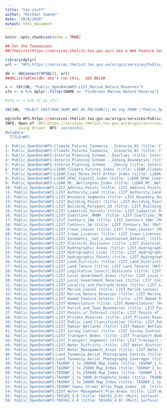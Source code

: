 ```yaml
---
title: "tas-stuff"
author: "Michael Sumner"
date: "10/6/2020"
output: html_document
---
```


```r
knitr::opts_chunk$set(echo = TRUE)
```


```r
## For the Tasmanians
##[TheList](https://services.thelist.tas.gov.au/) has a Web Feature Service. 

library(dplyr)
url <- "WFS:https://services.thelist.tas.gov.au/arcgis/services/Public/OpenDataWFS/MapServer/WFSServer?request=GetCapabilities&service=WFS"

db <- dbConnect(SFSQL(), url)
##dbListTables(db) don't run this,  SEE BELOW

x <- tbl(db, "Public_OpenDataWFS:LIST_Marine_Nature_Reserves")
sfx <- x %>% dplyr::filter(NAME == "Tinderbox Marine Nature Reserve")  %>% st_as_sf()

#sfx <- x %>% st_as_sf()

tbl(db, "SELECT CAST(OGR_GEOM_WKT AS POLYGON()) AS shp FROM \"Public_OpenDataWFS:LIST_Marine_Nature_Reserves\" WHERE NAME = \"Tinderbox Marine Nature Reserve\" ")
```


```r
ogrinfo WFS:https://services.thelist.tas.gov.au/arcgis/services/Public/OpenDataWFS/MapServer/WFSServer?request=GetCapabilities&service=WFS
INFO: Open of `WFS:https://services.thelist.tas.gov.au/arcgis/services/Public/OpenDataWFS/MapServer/WFSServer?request=GetCapabilities'
      using driver `WFS' successful.
Metadata:
  TITLE=WFS

1: Public_OpenDataWFS:Climate_Futures_Tasmania_-_Scenario_A2 (title: Climate_Futures_Tasmania_-_Scenario_A2) (Multi Surface)
2: Public_OpenDataWFS:Climate_Futures_Tasmania_-_Scenario_B1 (title: Climate_Futures_Tasmania_-_Scenario_B1) (Multi Surface)
3: Public_OpenDataWFS:Interim_Planning_Scheme_-_Overlays (title: Interim_Planning_Scheme_-_Overlays) (Multi Surface)
4: Public_OpenDataWFS:Interim_Planning_Scheme_-_Zoning_Boundaries (title: Interim_Planning_Scheme_-_Zoning_Boundaries) (Multi Curve)
5: Public_OpenDataWFS:Interim_Planning_Scheme_-__Zoning (title: Interim_Planning_Scheme_-__Zoning) (Multi Surface)
6: Public_OpenDataWFS:LIDAR_Climate_Futures_Index (title: LIDAR_Climate_Futures_Index) (Multi Surface)
7: Public_OpenDataWFS:LiDAR_Coal_Mines_Port_Arthur_Index (title: LiDAR_Coal_Mines_Port_Arthur_Index) (Multi Surface)
8: Public_OpenDataWFS:LiDAR_DPAC_Coastal_Index (title: LiDAR_DPAC_Coastal_Index) (Multi Surface)
9: Public_OpenDataWFS:LiDAR_Mt._Wellington_Index (title: LiDAR_Mt._Wellington_Index) (Multi Surface)
10: Public_OpenDataWFS:LIST_Address_Points (title: LIST_Address_Points) (Point)
11: Public_OpenDataWFS:LIST_Authority_Land (title: LIST_Authority_Land) (Multi Surface)
12: Public_OpenDataWFS:LIST_Boundary_Segments (title: LIST_Boundary_Segments) (Multi Curve)
13: Public_OpenDataWFS:LIST_Building_Points (title: LIST_Building_Points) (Point)
14: Public_OpenDataWFS:LIST_Building_Polygons_2D (title: LIST_Building_Polygons_2D) (Multi Surface)
15: Public_OpenDataWFS:LIST_Cadastral_Parcels (title: LIST_Cadastral_Parcels) (Multi Surface)
16: Public_OpenDataWFS:LIST_Coastline__MHWM_ (title: LIST_Coastline__MHWM_) (Multi Curve)
17: Public_OpenDataWFS:LIST_Contours_10m (title: LIST_Contours_10m) (Multi Curve)
18: Public_OpenDataWFS:LIST_Contours_5m (title: LIST_Contours_5m) (Multi Curve)
19: Public_OpenDataWFS:LIST_Crown_Leases (title: LIST_Crown_Leases) (Multi Surface)
20: Public_OpenDataWFS:LIST_Crown_Licences (title: LIST_Crown_Licences) (Multi Surface)
21: Public_OpenDataWFS:LIST_Easements__not_a_maintained_dataset_ (title: LIST_Easements__not_a_maintained_dataset_) (Multi Surface)
22: Public_OpenDataWFS:LIST_Electoral_Divisions (title: LIST_Electoral_Divisions) (Multi Surface)
23: Public_OpenDataWFS:LIST_Hydrographic_Areas (title: LIST_Hydrographic_Areas) (Multi Surface)
24: Public_OpenDataWFS:LIST_Hydrographic_Lines (title: LIST_Hydrographic_Lines) (Multi Curve)
25: Public_OpenDataWFS:LIST_Hydrographic_Points (title: LIST_Hydrographic_Points) (Point)
26: Public_OpenDataWFS:LIST_Land_Districts (title: LIST_Land_Districts) (Multi Surface)
27: Public_OpenDataWFS:LIST_Land_Tenure (title: LIST_Land_Tenure) (Multi Surface)
28: Public_OpenDataWFS:LIST_Legislative_Council_Divisions (title: LIST_Legislative_Council_Divisions) (Multi Surface)
29: Public_OpenDataWFS:LIST_Local_Government_Areas (title: LIST_Local_Government_Areas) (Multi Surface)
30: Public_OpenDataWFS:LIST_Local_Government_Reserves (title: LIST_Local_Government_Reserves) (Multi Surface)
31: Public_OpenDataWFS:LIST_Locality_and_Postcode_Areas (title: LIST_Locality_and_Postcode_Areas) (Multi Surface)
32: Public_OpenDataWFS:LIST_Marine_Leases (title: LIST_Marine_Leases) (Multi Surface)
33: Public_OpenDataWFS:LIST_Marine_Nature_Reserves (title: LIST_Marine_Nature_Reserves) (Multi Surface)
34: Public_OpenDataWFS:LIST_Named_Feature_Extents (title: LIST_Named_Feature_Extents) (Multi Surface)
35: Public_OpenDataWFS:LIST_Nomenclature (title: LIST_Nomenclature) (Point)
36: Public_OpenDataWFS:LIST_Parish_and_Town_Boundaries (title: LIST_Parish_and_Town_Boundaries) (Multi Surface)
37: Public_OpenDataWFS:LIST_Points_of_Interest (title: LIST_Points_of_Interest) (Point)
38: Public_OpenDataWFS:LIST_Private_Reserves (title: LIST_Private_Reserves) (Multi Surface)
39: Public_OpenDataWFS:LIST_Public_Land_Classification (title: LIST_Public_Land_Classification) (Multi Surface)
40: Public_OpenDataWFS:LIST_Ramsar_Wetlands (title: LIST_Ramsar_Wetlands) (Multi Surface)
41: Public_OpenDataWFS:LIST_Survey_Control (title: LIST_Survey_Control) (Point)
42: Public_OpenDataWFS:LIST_Transport_Nodes (title: LIST_Transport_Nodes) (Point)
43: Public_OpenDataWFS:LIST_Transport_Segments (title: LIST_Transport_Segments) (Multi Curve)
44: Public_OpenDataWFS:LIST_Water_Districts (title: LIST_Water_Districts) (Multi Surface)
45: Public_OpenDataWFS:LIST_Water_Management_Areas (title: LIST_Water_Management_Areas) (Multi Surface)
46: Public_OpenDataWFS:Land_Tasmania_Aerial_Photography_Centres (title: Land_Tasmania_Aerial_Photography_Centres) (Point)
47: Public_OpenDataWFS:Land_Tasmania_Aerial_Photography_Coverages (title: Land_Tasmania_Aerial_Photography_Coverages) (Multi Surface)
48: Public_OpenDataWFS:TASMAP_1_to_100000_Map_Index (title: TASMAP_1_to_100000_Map_Index) (Multi Surface)
49: Public_OpenDataWFS:TASMAP_1_to_25000_Map_Index (title: TASMAP_1_to_25000_Map_Index) (Multi Surface)
50: Public_OpenDataWFS:TASMAP_1_to_250000_Map_Index (title: TASMAP_1_to_250000_Map_Index) (Multi Surface)
51: Public_OpenDataWFS:TASMAP_1_to_5000_Orthophoto_Index (title: TASMAP_1_to_5000_Orthophoto_Index) (Multi Surface)
52: Public_OpenDataWFS:TASMAP_1_to_50000_Map_Index (title: TASMAP_1_to_50000_Map_Index) (Multi Surface)
53: Public_OpenDataWFS:TASMAP_Towns_Street_Atlas_Page_Index__v8_ (title: TASMAP_Towns_Street_Atlas_Page_Index__v8_) (Multi Surface)
54: Public_OpenDataWFS:LIST_Water_Management_Plan_Areas (title: LIST_Water_Management_Plan_Areas) (Multi Surface)
55: Public_OpenDataWFS:TASVEG_3.0 (title: TASVEG_3.0) (Multi Surface)
56: Public_OpenDataWFS:TASVEG_4.0 (title: TASVEG_4.0) (Multi Surface)
```
